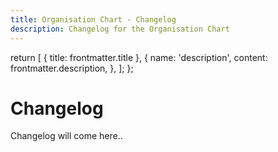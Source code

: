 ```yaml
---
title: Organisation Chart - Changelog
description: Changelog for the Organisation Chart
---
```


  return [
    { title: frontmatter.title },
    {
      name: 'description',
      content: frontmatter.description,
    },
  ];
};

<div>

# Changelog

Changelog will come here..

</div>
